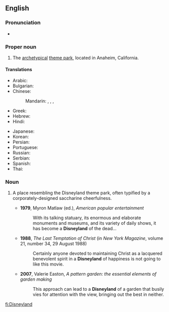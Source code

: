 ==English==
{{wikipedia}}

===Pronunciation===
* {{IPA|/dɪzniːlænd/}}

===Proper noun===
{{en-proper noun}}

# The [[archetypical]] [[theme park]], located in Anaheim, California.

====Translations====
{{trans-top|Disneyland, theme park}}
* Arabic: {{t|ar|ديزني لاند|m|tr=diizni laand}}
* Bulgarian: {{t|bg|Дисниленд|m|tr=Disnilend}}
* Chinese:
*: Mandarin: {{t-|cmn|迪斯尼樂園|sc=Hani}},  {{t-|cmn|迪斯尼乐园|tr=Dísīní lèyuán|sc=Hani}},  {{t-|cmn|迪士尼樂園|sc=Hani}},  {{t-|cmn|迪士尼乐园|tr=Díshìní lèyuán|sc=Hani}}
* Greek: {{t|el|Ντίσνεϋλαντ|sc=polytonic}}
* Hebrew: {{t|he|דיסנילנד}}
* Hindi: {{t|hi|डिज़्नीलैंड|tr=ḍiznīlaiṇḍ|xs=Hindi}}
{{trans-mid}}
* Japanese: {{t-|ja|ディズニーランド|tr=Dizunīrando}}
* Korean: {{t|ko|디즈니랜드|tr=Dijeunirandeu|sc=Hang}}
* Persian: {{t|fa|دیزنی‌لند|xs=Persian}}
* Portuguese: {{t|pt|Disneylândia}}
* Russian: {{t|ru|Диснейленд|m|tr=Disnejlénd}}
* Serbian: {{t|sr|Дизниленд|m|sc=Cyrl}}
* Spanish: {{t-|es|Disneylandia}}
* Thai: {{t|th|ดิสนีย์แลนด์|tr=dít-nee-laen}}
{{trans-bottom}}

===Noun===
{{en-noun}}

# {{informal|often|derogatory}} A place resembling the Disneyland theme park, often typified by a corporately-designed saccharine cheerfulness.
#* '''1979''', Myron Matlaw (ed.), ''American popular entertainment''
#*: With its talking statuary, its enormous and elaborate monuments and museums, and its variety of daily shows, it has become a '''Disneyland''' of the dead...
#* '''1988''', ''The Last Temptation of Christ‎'' (in ''New York Magazine'', volume 21, number 34, 29 August 1988)
#*: Certainly anyone devoted to maintaining Christ as a lacquered benevolent spirit in a '''Disneyland''' of happiness is not going to like this movie.
#* '''2007''', Valerie Easton, ''A pattern garden: the essential elements of garden making''
#*: This approach can lead to a '''Disneyland''' of a garden that busily vies for attention with the view, bringing out the best in neither.

[[fi:Disneyland]]